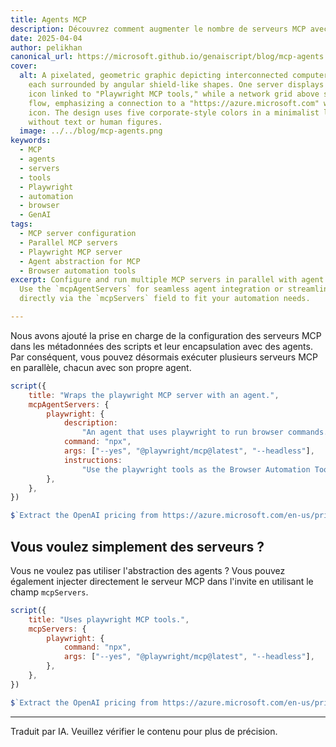 ```yaml
---
title: Agents MCP
description: Découvrez comment augmenter le nombre de serveurs MCP avec des agents.
date: 2025-04-04
author: pelikhan
canonical_url: https://microsoft.github.io/genaiscript/blog/mcp-agents
cover:
  alt: A pixelated, geometric graphic depicting interconnected computer servers,
    each surrounded by angular shield-like shapes. One server displays a browser
    icon linked to "Playwright MCP tools," while a network grid above shows data
    flow, emphasizing a connection to a "https://azure.microsoft.com" website
    icon. The design uses five corporate-style colors in a minimalist layout
    without text or human figures.
  image: ../../blog/mcp-agents.png
keywords:
  - MCP
  - agents
  - servers
  - tools
  - Playwright
  - automation
  - browser
  - GenAI
tags:
  - MCP server configuration
  - Parallel MCP servers
  - Playwright MCP server
  - Agent abstraction for MCP
  - Browser automation tools
excerpt: Configure and run multiple MCP servers in parallel with agent support.
  Use the `mcpAgentServers` for seamless agent integration or streamline
  directly via the `mcpServers` field to fit your automation needs.

---
```



<BlogNarration />

Nous avons ajouté la prise en charge de la configuration des serveurs MCP dans les métadonnées des scripts et leur encapsulation avec des agents. Par conséquent, vous pouvez désormais exécuter plusieurs serveurs MCP en parallèle, chacun avec son propre agent.

```js "mcpAgentServers" wrap
script({
    title: "Wraps the playwright MCP server with an agent.",
    mcpAgentServers: {
        playwright: {
            description:
                "An agent that uses playwright to run browser commands.",
            command: "npx",
            args: ["--yes", "@playwright/mcp@latest", "--headless"],
            instructions:
                "Use the playwright tools as the Browser Automation Tools.",
        },
    },
})

$`Extract the OpenAI pricing from https://azure.microsoft.com/en-us/pricing/details/cognitive-services/openai-service/`
```

## Vous voulez simplement des serveurs ?

Vous ne voulez pas utiliser l'abstraction des agents ? Vous pouvez également injecter directement le serveur MCP dans l'invite en utilisant le champ `mcpServers`.

```js title="mcpServers" wrap
script({
    title: "Uses playwright MCP tools.",
    mcpServers: {
        playwright: {
            command: "npx",
            args: ["--yes", "@playwright/mcp@latest", "--headless"],
        },
    },
})

$`Extract the OpenAI pricing from https://azure.microsoft.com/en-us/pricing/details/cognitive-services/openai-service/`
```

<hr />

Traduit par IA. Veuillez vérifier le contenu pour plus de précision.
